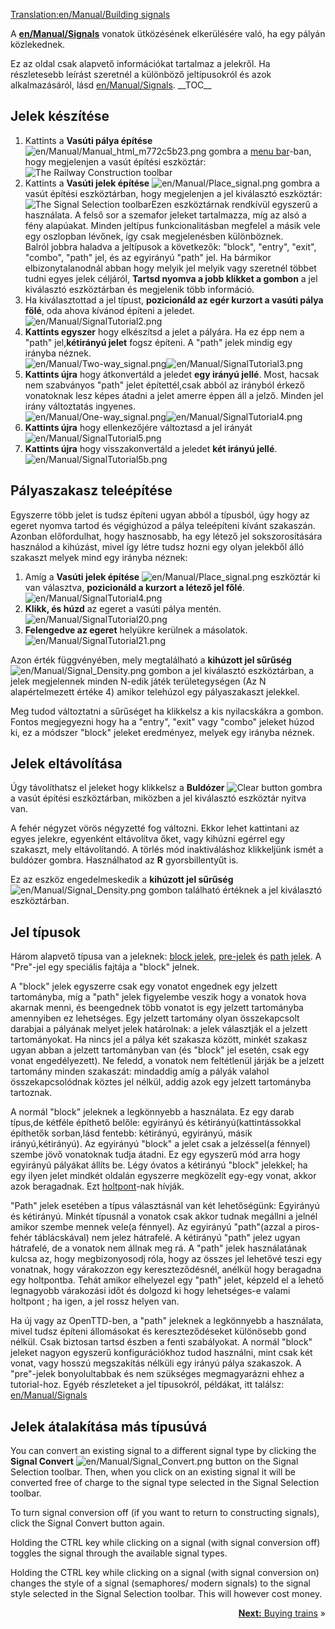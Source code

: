 [[Translation:en/Manual/Building signals]]

{{en/Tabs|5|3
|hu/Manual/Tutorial/Main Page|1. Játék kezdete<!--
-->|hu/Manual/Tutorial/Buszok|2. Buszok<!--
-->|hu/Manual/Tutorial/Vonatok|3. Vonatok<!--
-->|hu/Manual/Tutorial/Repülők|4. Repülők<!--
-->|hu/Manual/Tutorial/Következtetések|5. Következtetések}}

A '''[[en/Manual/Signals]]'''  vonatok ütközésének elkerülésére való, ha egy pályán közlekednek.

Ez az oldal csak alapvető információkat tartalmaz a jelekről. Ha részletesebb leírást szeretnél a különböző jeltípusokról és azok alkalmazásáról, lásd [[en/Manual/Signals]].
__TOC__
== Jelek készítése ==
#Kattints a '''Vasúti pálya építése''' [[File:en/Manual/Manual html m772c5b23.png]] gombra a [[en/Manual/Game interface#the-menu-bar|menu bar]]-ban, hogy megjelenjen a vasút építési eszköztár:<br/>[[File:en/Manual/Railroad Construction.png|none|frame|The Railway Construction toolbar]]
#Kattints a '''Vasúti jelek építése''' [[File:en/Manual/Place signal.png]] gombra a vasút építési eszköztárban, hogy megjelenjen a jel kiválasztó eszköztár:<br/>[[File:en/Manual/Signal Selection.png|none|frame|The Signal Selection toolbar]]Ezen eszköztárnak rendkívül egyszerű a használata. A felső sor a szemafor jeleket tartalmazza, míg az alsó a fény alapúakat. Minden jeltípus funkcionalitásban megfelel a másik vele egy oszlopban lévőnek, így csak megjelenésben különböznek.<br/>Balról jobbra haladva a jeltípusok a következők: "block", "entry", "exit", "combo", "path" jel, és az egyirányú "path" jel. Ha bármikor elbizonytalanodnál abban hogy melyik jel melyik vagy szeretnél többet tudni egyes jelek céljáról, '''Tartsd nyomva a jobb klikket a gombon''' a jel kiválasztó eszköztárban és megjelenik több információ.
#Ha kiválasztottad a jel típust, '''pozicionáld az egér kurzort a vasúti pálya fölé''', oda ahova kívánod építeni a jeledet.<br/>[[File:en/Manual/SignalTutorial2.png|none|frame]]
#'''Kattints egyszer''' hogy elkészítsd a jelet a pályára. Ha ez épp nem a "path" jel,'''kétirányú jelet''' fogsz építeni. A "path" jelek mindig egy irányba néznek.<br/>[[File:en/Manual/Two-way signal.png|frame|left]][[File:en/Manual/SignalTutorial3.png|none|frame]]
#'''Kattints újra''' hogy átkonvertáld a jeledet '''egy irányú jellé'''. Most, hacsak nem szabványos "path" jelet építettél,csak abból az irányból érkező vonatoknak lesz képes átadni a jelet amerre éppen áll a jelző.   Minden jel irány változtatás ingyenes.<br/>[[File:en/Manual/One-way signal.png|frame|left]][[File:en/Manual/SignalTutorial4.png|none|frame]]
#'''Kattints újra''' hogy ellenkezőjére változtasd a jel irányát<br/>[[File:en/Manual/SignalTutorial5.png|none|frame]]
#'''Kattints újra''' hogy visszakonvertáld a jeledet '''két irányú jellé'''.<br/>[[File:en/Manual/SignalTutorial5b.png|none|frame]]

== Pályaszakasz teleépítése ==
Egyszerre több jelet is tudsz építeni ugyan abból a típusból, úgy hogy az egeret nyomva tartod és végighúzod a pálya teleépíteni kívánt szakaszán. Azonban előfordulhat, hogy hasznosabb, ha egy létező jel sokszorosítására használod a kihúzást, mivel így létre tudsz hozni egy olyan jelekből álló szakaszt melyek mind egy irányba néznek:
#Amíg a '''Vasúti jelek építése''' [[File:en/Manual/Place signal.png]] eszköztár ki van választva, '''pozicionáld a kurzort a létező jel főlé'''.<br/>[[File:en/Manual/SignalTutorial4.png|none|frame]]
#'''Klikk, és húzd''' az egeret a vasúti pálya mentén.<br/>[[File:en/Manual/SignalTutorial20.png|none|frame]]
#'''Felengedve az egeret''' helyükre kerülnek a másolatok.<br/>[[File:en/Manual/SignalTutorial21.png|none|frame]]

Azon érték függvényében, mely megtalálható a '''kihúzott jel sűrűség''' [[File:en/Manual/Signal Density.png]] gombon a jel kiválasztó eszköztárban, a jelek megjelennek minden N-edik játék területegységen (Az N alapértelmezett értéke 4) amikor telehúzol egy pályaszakaszt jelekkel.

Meg tudod változtatni a sűrűséget ha klikkelsz a kis nyilacskákra a gombon. Fontos megjegyezni hogy ha a "entry", "exit" vagy "combo" jeleket húzod ki, ez a módszer "block" jeleket eredményez, melyek egy irányba néznek.

== Jelek eltávolítása ==
Úgy távolíthatsz el jeleket hogy klikkelsz a '''Buldózer''' [[File:en/Manual/Toggle clear active.png|Clear button]] gombra a vasút építési eszköztárban, miközben a jel kiválasztó eszköztár nyitva van.

A fehér négyzet vörös négyzetté fog változni. Ekkor lehet kattintani az egyes jelekre, egyenként eltávolítva őket, vagy kihúzni egérrel egy szakaszt, mely eltávolítandó. A törlés mód inaktiváláshoz klikkeljünk ismét a buldózer gombra. Használhatod az '''R''' gyorsbillentyűt is.

Ez az eszköz engedelmeskedik a '''kihúzott jel sűrűség'''[[File:en/Manual/Signal Density.png]] gombon található értéknek a jel kiválasztó eszköztárban.

== Jel típusok ==
Három alapvető típusa van a jeleknek: [[en/Manual/Signals#block-signals|block jelek]], [[en/Manual/Signals#pre-signals|pre-jelek]] és [[en/Manual/Signals#path-signals|path jelek]]. A "Pre"-jel egy speciális fajtája a "block" jelnek.

A "block" jelek egyszerre csak egy vonatot engednek egy jelzett tartományba, míg a "path" jelek figyelembe veszik hogy a vonatok hova akarnak menni, és beengednek több vonatot is egy jelzett tartományba amennyiben ez lehetséges. Egy jelzett tartomány olyan összekapcsolt darabjai a pályának melyet jelek határolnak: a jelek választják el a jelzett tartományokat. Ha nincs jel a pálya két szakasza között, minkét szakasz ugyan abban a jelzett tartományban van (és "block" jel esetén, csak egy vonat engedélyezett). Ne feledd, a vonatok nem feltétlenül járják be a jelzett tartomány minden szakaszát: mindaddig amíg a pályák valahol összekapcsolódnak köztes jel nélkül, addig azok egy jelzett tartományba tartoznak.

A normál "block" jeleknek a legkönnyebb a használata. Ez egy darab típus,de kétféle építhető belőle: egyirányú és kétirányú(kattintássokkal építhetők sorban,lásd fentebb: kétirányú, egyirányú, másik irányú,kétirányú). Az egyirányú "block" a jelet csak a jelzéssel(a fénnyel) szembe jövő vonatoknak tudja átadni. Ez egy egyszerű mód arra hogy egyirányú pályákat állíts be. Légy óvatos a kétirányú "block" jelekkel; ha egy ilyen jelet mindkét oldalán egyszerre megközelít egy-egy vonat, akkor azok beragadnak. Ezt [[en/Manual/Deadlock|holtpont]]-nak hívják.

"Path" jelek esetében a típus választásnál van két lehetőségünk: Egyirányú és kétirányú. Minkét típusnál a vonatok csak akkor tudnak megállni a jelnél amikor szembe mennek vele(a fénnyel). Az egyirányú "path"(azzal a piros-fehér táblácskával) nem jelez hátrafelé. A kétirányú "path" jelez ugyan hátrafelé, de a vonatok nem állnak meg rá. A "path" jelek használatának kulcsa az, hogy megbizonyosodj róla, hogy az összes jel lehetővé teszi egy vonatnak, hogy várakozzon egy kereszteződésnél, anélkül hogy beragadna egy holtpontba. Tehát amikor elhelyezel egy "path" jelet, képzeld el a lehető legnagyobb várakozási időt és dolgozd ki hogy lehetséges-e valami holtpont ; ha igen, a jel rossz helyen van.

Ha új vagy az OpenTTD-ben, a "path" jeleknek a legkönnyebb a használata, mivel tudsz építeni állomásokat és kereszteződéseket különösebb gond nélkül. Csak biztosan tartsd észben a fenti szabályokat. A normál "block" jeleket nagyon egyszerű konfigurációkhoz tudod használni, mint csak két vonat, vagy hosszú megszakítás nélküli egy irányú pálya szakaszok. A "pre"-jelek bonyolultabbak és nem szükséges megmagyarázni ehhez a tutorial-hoz. Egyéb részleteket a jel típusokról, példákat, itt találsz: [[en/Manual/Signals]]

== Jelek átalakítása más típusúvá ==
You can convert an existing signal to a different signal type by clicking the '''Signal Convert''' [[File:en/Manual/Signal Convert.png]] button on the Signal Selection toolbar. Then, when you click on an existing signal it will be converted free of charge to the signal type selected in the Signal Selection toolbar.

To turn signal conversion off (if you want to return to constructing signals), click the Signal Convert button again.

Holding the CTRL key while clicking on a signal (with signal conversion off) toggles the signal through the available signal types.

Holding the CTRL key while clicking on a signal (with signal conversion on) changes the style of a signal (semaphores/ modern signals) to the signal style selected in the Signal Selection toolbar. This will however cost money.


<span style="float: right">[[en/Manual/Buying trains|'''Next:''' Buying trains]] &raquo;</span>